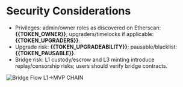 # Security Considerations

- Privileges: admin/owner roles as discovered on Etherscan: **{{TOKEN_OWNER}}**; upgraders/timelocks if applicable: **{{TOKEN_UPGRADERS}}**.
- Upgrade risk: **{{TOKEN_UPGRADEABILITY}}**; pausable/blacklist: **{{TOKEN_PAUSABLE}}**.
- Bridge risk: L1 custody/escrow and L3 minting introduce replay/censorship risks; users should verify bridge contracts.

![Bridge Flow L1→MVP CHAIN](/figures/fig-bridge.svg)
